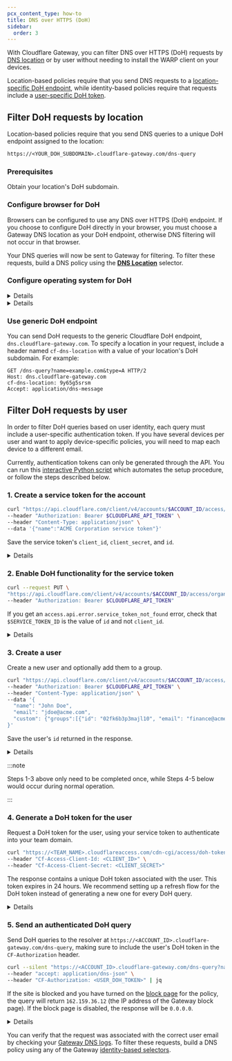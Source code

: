 ```yaml
---
pcx_content_type: how-to
title: DNS over HTTPS (DoH)
sidebar:
  order: 3
---
```



With Cloudflare Gateway, you can filter DNS over HTTPS (DoH) requests by [DNS location](/cloudflare-one/connections/connect-devices/agentless/dns/locations/) or by user without needing to install the WARP client on your devices.

Location-based policies require that you send DNS requests to a [location-specific DoH endpoint](#filter-doh-requests-by-location), while identity-based policies require that requests include a [user-specific DoH token](#filter-doh-requests-by-user).

## Filter DoH requests by location

Location-based policies require that you send DNS queries to a unique <GlossaryTooltip term="DoH subdomain">DoH endpoint</GlossaryTooltip> assigned to the location:

```txt
https://<YOUR_DOH_SUBDOMAIN>.cloudflare-gateway.com/dns-query
```

### Prerequisites

Obtain your location's <GlossaryTooltip term="DoH subdomain">DoH subdomain</GlossaryTooltip>.

### Configure browser for DoH

Browsers can be configured to use any DNS over HTTPS (DoH) endpoint. If you choose to configure DoH directly in your browser, you must choose a Gateway DNS location as your DoH endpoint, otherwise DNS filtering will not occur in that browser.

<Render file="gateway/doh-instructions" />

Your DNS queries will now be sent to Gateway for filtering. To filter these requests, build a DNS policy using the [**DNS Location**](/cloudflare-one/connections/connect-devices/agentless/dns/locations/) selector.

### Configure operating system for DoH

<Details header="Windows 11">

1. Obtain the `A` and `AAAA` record values associated with your location's DoH endpoint.

   1. Run the following command to obtain your `A` record values:

   ```powershell
   nslookup -type=A <your-subdomain>.cloudflare-gateway.com
   ```

   2. Obtain your `AAAA` record values.

   ```powershell
   nslookup -type=AAAA <your-subdomain>.cloudflare-gateway.com
   ```

   3. Copy the resulting IP addresses.

2. Add the addresses to your list of known DoH servers.

   1. Run the following command for each address:

   ```powershell
   Add-DnsClientDohServerAddress -ServerAddress <IP-address> -DohTemplate https://<your-subdomain>.cloudflare-gateway.com/dns-query -AllowFallbackToUdp $False -AutoUpgrade $False
   ```

   2. Confirm the addresses were added.

   ```powershell
   Get-DnsClientDohServerAddress
   ```

3. In Windows, go to **Settings** > **Network & internet** > your active Internet connection. This option may be either **Ethernet** or **Wi-Fi**.

4. Under **DNS server assignment**, select **Edit**.

5. In the drop-down menu, choose _Manual_.

6. Enable **IPv4**.

7. In **Preferred DNS** and **Alternate DNS**, enter the IPv4 addresses from your `A` record command. Set **DNS over HTTPS** to _On (automatic template)_.

8. Enable **IPv6**.

9. In **Preferred DNS** and **Alternate DNS**, enter the IPv6 addresses from your `AAAA` record command. Set **DNS over HTTPS** to _On (automatic template)_.

</Details>

<Details header="Windows Server 2022">

Obtain the `A` and `AAAA` record values associated with your location's DoH endpoint.

1. Run the following command to obtain your `A` record values:

```powershell
nslookup -type=A <your-subdomain>.cloudflare-gateway.com
```

2. Obtain your `AAAA` record values.

```powershell
nslookup -type=AAAA <your-subdomain>.cloudflare-gateway.com
```

3. Copy the resulting IP addresses.
4. [Add the addresses](https://learn.microsoft.com/en-us/windows-server/networking/dns/doh-client-support#add-a-new-doh-server-to-the-list-of-known-servers) to your list of known DoH servers.
5. [Configure the Windows Server client](https://learn.microsoft.com/en-us/windows-server/networking/dns/doh-client-support#configure-the-dns-client-to-support-doh) or [set up a Group Policy](https://learn.microsoft.com/en-us/windows-server/networking/dns/doh-client-support#configuring-doh-through-group-policy) to use DoH.

For more information, refer to [Microsoft's DoH guide](https://learn.microsoft.com/en-us/windows-server/networking/dns/doh-client-support) for Windows Server 2022 and newer.

</Details>

### Use generic DoH endpoint

You can send DoH requests to the generic Cloudflare DoH endpoint, `dns.cloudflare-gateway.com`. To specify a location in your request, include a header named `cf-dns-location` with a value of your location's DoH subdomain. For example:

```http
GET /dns-query?name=example.com&type=A HTTP/2
Host: dns.cloudflare-gateway.com
cf-dns-location: 9y65g5srsm
Accept: application/dns-message
```

## Filter DoH requests by user

In order to filter DoH queries based on user identity, each query must include a user-specific authentication token. If you have several devices per user and want to apply device-specific policies, you will need to map each device to a different email.

Currently, authentication tokens can only be generated through the API. You can run this [interactive Python script](/cloudflare-one/static/authenticated-doh.py) which automates the setup procedure, or follow the steps described below.

### 1. Create a service token for the account

```bash
curl "https://api.cloudflare.com/client/v4/accounts/$ACCOUNT_ID/access/service_tokens" \
--header "Authorization: Bearer $CLOUDFLARE_API_TOKEN" \
--header "Content-Type: application/json" \
--data '{"name":"ACME Corporation service token"}'
```

Save the service token's `client_id`, `client_secret`, and `id`.

<Details header="Example response">

```json null {3,4,7}
{
	"result": {
		"client_id": "88bf3b6d86161464f6509f7219099e57.access",
		"client_secret": "bdd31cbc4dec990953e39163fbbb194c93313ca9f0a6e420346af9d326b1d2a5",
		"created_at": "2022-06-09T01:59:17Z",
		"expires_at": "2023-06-09T01:59:17Z",
		"id": "f174e90a-fafe-4643-bbbc-4a0ed4fc8415",
		"name": "ACME Corporation service token",
		"updated_at": "2022-06-09T01:59:17Z"
	},
	"success": true,
	"errors": [],
	"messages": []
}
```

</Details>

### 2. Enable DoH functionality for the service token

```bash
curl --request PUT \
"https://api.cloudflare.com/client/v4/accounts/$ACCOUNT_ID/access/organizations/doh/$SERVICE_TOKEN_ID" \
--header "Authorization: Bearer $CLOUDFLARE_API_TOKEN"
```

If you get an `access.api.error.service_token_not_found` error, check that `$SERVICE_TOKEN_ID` is the value of `id` and not `client_id`.

<Details header="Example response">

```json
{
	"result": {
		"client_id": "88bf3b6d86161464f6509f7219099e57.access",
		"created_at": "2022-06-09T01:59:17Z",
		"expires_at": "2023-06-09T01:59:17Z",
		"id": "f174e90a-fafe-4643-bbbc-4a0ed4fc8415",
		"name": "ACME Corporation service token",
		"updated_at": "2022-06-09T01:59:17Z",
		"duration": "8760h"
	},
	"success": true,
	"errors": [],
	"messages": []
}
```

</Details>

### 3. Create a user

Create a new user and optionally add them to a group.

```bash
curl "https://api.cloudflare.com/client/v4/accounts/$ACCOUNT_ID/access/users" \
--header "Authorization: Bearer $CLOUDFLARE_API_TOKEN" \
--header "Content-Type: application/json" \
--data '{
  "name": "John Doe",
  "email": "jdoe@acme.com",
  "custom": {"groups":[{"id": "02fk6b3p3majl10", "email": "finance@acme.com", "name": "Finance"}]}
}'
```

Save the user's `id` returned in the response.

<Details header="Example response">

```json null {3}
{
	"result": {
		"id": "54d425de-7a78-4186-9975-d43c88ee7899",
		"created_at": "2022-03-16T21:18:39.93598Z",
		"updated_at": "2022-05-17T23:50:39.598345Z",
		"uid": "54d425de-7a78-4186-9975-d43c88ee7899",
		"name": "John Doe",
		"email": "jdoe@acme.com",
		"custom": {
			"groups": [
				{
					"email": "finance@acme.com",
					"id": "02fk6b3p3majl10",
					"name": "Finance"
				}
			]
		}
	},
	"success": true,
	"errors": [],
	"messages": []
}
```

</Details>

:::note

Steps 1-3 above only need to be completed once, while Steps 4-5 below would occur during normal operation.

:::

### 4. Generate a DoH token for the user

Request a DoH token for the user, using your service token to authenticate into your <GlossaryTooltip term="team domain">team domain</GlossaryTooltip>.

```bash
curl "https://<TEAM_NAME>.cloudflareaccess.com/cdn-cgi/access/doh-token?account-id=<ACCOUNT_ID>&user-id=<USER_ID>&auth-domain=<TEAM_NAME>.cloudflareaccess.com" \
--header "Cf-Access-Client-Id: <CLIENT_ID>" \
--header "Cf-Access-Client-Secret: <CLIENT_SECRET>"
```

The response contains a unique DoH token associated with the user. This token expires in 24 hours. We recommend setting up a refresh flow for the DoH token instead of generating a new one for every DoH query.

<Details header="Example response">

```json
{
	"token": "y2khbGciOiJSUzI1NiIsImtpZCI6ImJlZjVkYjg4ZTEwMjk3ZDEwNzhkMmEyYjE0MjMxZTljYTQwMjQ2NjAwOTQzNmJhOTQwOGJkODY3ZmI4OWFiOGQifQ.eyJ0eXBlIjoiZG9oIiwiYXVkIjoiY2xvdWRmbGFyZS1nYXRld2F5LmNvbSIsImlhdCI6MTY1NDc1MTg3NSwiZXhwIjoxNjU0ODM4Mjc1LCJhY2NvdW50LWlkIjoiMTA4MDM0OGIyZGYzYmQwN2QxZmI1MjM3Y2Q1ZDU5M2EiLCJ1c2VyLWlkIjoiNTRkNDI1ZGUtN2E3OC00MTg2LTk5NzUtZDQzYzg4ZWU3ODk5In0.I5p4WsH2dPhQ8vwy84zF05PsoBHCsUSXAaMpNhEH36oFZ3tXcs9ksLz7OzpZ_x3HxUfO3n57LlpAF1VehaBt2i94XCkvSgtHpYcwd_qZydLp-BGtcyfU1LbdXQC3m6zxKcIWu5VySi8I-J25UYlpyJhYgZ4DQUZIpqbSSt6WcVRKvA7OBa7xjkTux4OcqWAViO_ZS-GLwl-fqhvolmiwk37seBD3YuV1zG06VeWXfrMkZ5MbhooHD1DZDBHOZpTtmN8MbeKeI4tlY1mb_O3-jE-um6F9Hrl4NQm89MKFzsum-_Rywi5m4PTSlDza7fjdJs7RzFgJd3VWgzG-jgyQKw"
}
```

</Details>

### 5. Send an authenticated DoH query

Send DoH queries to the resolver at `https://<ACCOUNT_ID>.cloudflare-gateway.com/dns-query`, making sure to include the user's DoH token in the `CF-Authorization` header.

```bash
curl --silent "https://<ACCOUNT_ID>.cloudflare-gateway.com/dns-query?name=example.com" \
--header "accept: application/dns-json" \
--header "CF-Authorization: <USER_DOH_TOKEN>" | jq
```

If the site is blocked and you have turned on the [block page](/cloudflare-one/policies/gateway/block-page/#configure-policy-block-behavior) for the policy, the query will return `162.159.36.12` (the IP address of the Gateway block page). If the block page is disabled, the response will be `0.0.0.0`.

<Details header="Example response">

```json
{
	"Status": 0,
	"TC": false,
	"RD": true,
	"RA": true,
	"AD": false,
	"CD": false,
	"Question": [
		{
			"name": "example.com",
			"type": 1
		}
	],
	"Answer": [
		{
			"name": "example.com",
			"type": 1,
			"TTL": 60,
			"data": "162.159.36.12"
		}
	]
}
```

</Details>

You can verify that the request was associated with the correct user email by checking your [Gateway DNS logs](/cloudflare-one/insights/logs/gateway-logs/). To filter these requests, build a DNS policy using any of the Gateway [identity-based selectors](/cloudflare-one/policies/gateway/identity-selectors/).
